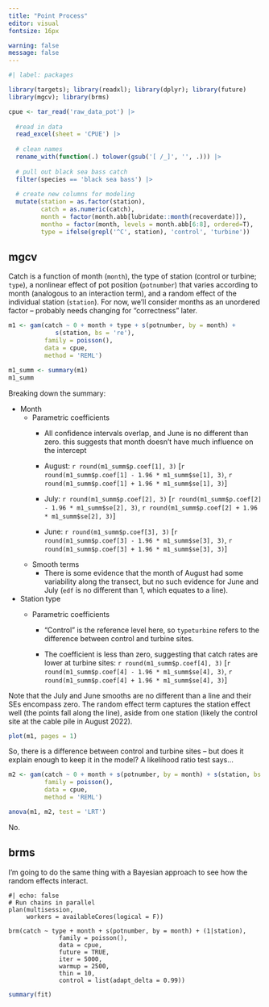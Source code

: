 ```yaml
---
title: "Point Process"
editor: visual
fontsize: 16px

warning: false
message: false
---
```


```r
#| label: packages

library(targets); library(readxl); library(dplyr); library(future)
library(mgcv); library(brms)
```

```r
cpue <- tar_read('raw_data_pot') |> 
  
  #read in data
  read_excel(sheet = 'CPUE') |> 
  
  # clean names
  rename_with(function(.) tolower(gsub('[ /_]', '', .))) |> 
  
  # pull out black sea bass catch
  filter(species == 'black sea bass') |> 
  
  # create new columns for modeling
  mutate(station = as.factor(station),
         catch = as.numeric(catch),
         month = factor(month.abb[lubridate::month(recoverdate)]),
         montho = factor(month, levels = month.abb[6:8], ordered=T),
         type = ifelse(grepl('^C', station), 'control', 'turbine'))
```

## mgcv

Catch is a function of month (`month`), the type of station (control or turbine; `type`), a nonlinear effect of pot position (`potnumber`) that varies according to month (analogous to an interaction term), and a random effect of the individual station (`station`). For now, we'll consider months as an unordered factor -- probably needs changing for "correctness" later.

```r
m1 <- gam(catch ~ 0 + month + type + s(potnumber, by = month) + 
             s(station, bs = 're'),
          family = poisson(),
          data = cpue,
          method = 'REML')

m1_summ <- summary(m1)
m1_summ
```

Breaking down the summary:

-   Month
    -   Parametric coefficients
        -   All confidence intervals overlap, and June is no different than zero. this suggests that month doesn't have much influence on the intercept

        -   August: `r round(m1_summ$p.coef[1], 3)` \[`r round(m1_summ$p.coef[1] - 1.96 * m1_summ$se[1], 3)`, `r round(m1_summ$p.coef[1] + 1.96 * m1_summ$se[1], 3)`\]

        -   July: `r round(m1_summ$p.coef[2], 3)` \[`r round(m1_summ$p.coef[2] - 1.96 * m1_summ$se[2], 3)`, `r round(m1_summ$p.coef[2] + 1.96 * m1_summ$se[2], 3)`\]

        -   June: `r round(m1_summ$p.coef[3], 3)` \[`r round(m1_summ$p.coef[3] - 1.96 * m1_summ$se[3], 3)`, `r round(m1_summ$p.coef[3] + 1.96 * m1_summ$se[3], 3)`\]
    -   Smooth terms
        -   There is some evidence that the month of August had some variability along the transect, but no such evidence for June and July (`edf` is no different than 1, which equates to a line).
-   Station type
    -   Parametric coefficients

        -   "Control" is the reference level here, so `typeturbine` refers to the difference between control and turbine sites.

        -   The coefficient is less than zero, suggesting that catch rates are lower at turbine sites: `r round(m1_summ$p.coef[4], 3)` \[`r round(m1_summ$p.coef[4] - 1.96 * m1_summ$se[4], 3)`, `r round(m1_summ$p.coef[4] + 1.96 * m1_summ$se[4], 3)`\]

Note that the July and June smooths are no different than a line and their SEs encompass zero. The random effect term captures the station effect well (the points fall along the line), aside from one station (likely the control site at the cable pile in August 2022).

```r
plot(m1, pages = 1)
```

So, there is a difference between control and turbine sites -- but does it explain enough to keep it in the model? A likelihood ratio test says...

```r
m2 <- gam(catch ~ 0 + month + s(potnumber, by = month) + s(station, bs = 're'),
          family = poisson(),
          data = cpue,
          method = 'REML')

anova(m1, m2, test = 'LRT')
```

No.

## brms

I'm going to do the same thing with a Bayesian approach to see how the random effects interact.

```targets
#| echo: false
# Run chains in parallel
plan(multisession,
     workers = availableCores(logical = F))

brm(catch ~ type + month + s(potnumber, by = month) + (1|station),
              family = poisson(),
              data = cpue,
              future = TRUE,
              iter = 5000,
              warmup = 2500,
              thin = 10,
              control = list(adapt_delta = 0.99))
```

```r
summary(fit)
```
